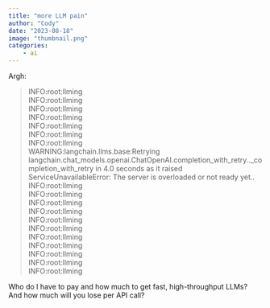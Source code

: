 ```yaml
---
title: "more LLM pain"
author: "Cody"
date: "2023-08-18"
image: "thumbnail.png"
categories: 
    - ai
---
```


Argh:

> | INFO:root:llming
> | INFO:root:llming
> | INFO:root:llming
> | INFO:root:llming
> | INFO:root:llming
> | INFO:root:llming
> | INFO:root:llming
> | WARNING:langchain.llms.base:Retrying langchain.chat_models.openai.ChatOpenAI.completion_with_retry.<locals>._completion_with_retry in 4.0 seconds as it raised ServiceUnavailableError: The server is overloaded or not ready yet..
> | INFO:root:llming
> | INFO:root:llming
> | INFO:root:llming
> | INFO:root:llming
> | INFO:root:llming
> | INFO:root:llming
> | INFO:root:llming
> | INFO:root:llming
> | INFO:root:llming
> | INFO:root:llming
> | INFO:root:llming

Who do I have to pay and how much to get fast, high-throughput LLMs? And how much will you lose per API call?

